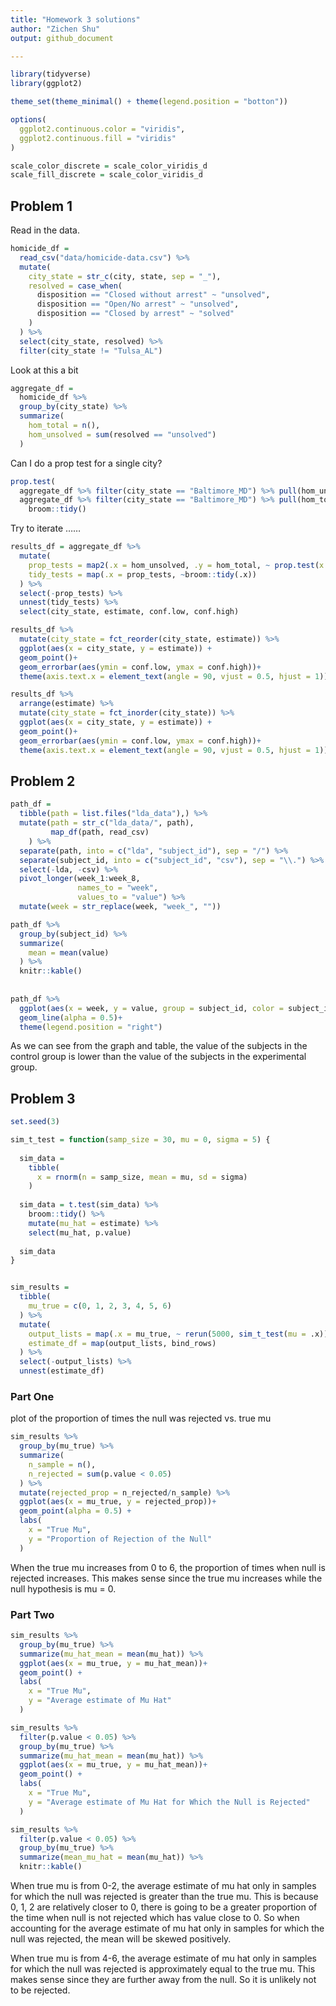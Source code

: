 ```yaml
---
title: "Homework 3 solutions"
author: "Zichen Shu"
output: github_document

---
```


```r
library(tidyverse)
library(ggplot2)

theme_set(theme_minimal() + theme(legend.position = "botton"))

options(
  ggplot2.continuous.color = "viridis",
  ggplot2.continuous.fill = "viridis"
)

scale_color_discrete = scale_color_viridis_d
scale_fill_discrete = scale_color_viridis_d

```

## Problem 1

Read in the data.

```r
homicide_df = 
  read_csv("data/homicide-data.csv") %>% 
  mutate(
    city_state = str_c(city, state, sep = "_"),
    resolved = case_when(
      disposition == "Closed without arrest" ~ "unsolved",
      disposition == "Open/No arrest" ~ "unsolved",
      disposition == "Closed by arrest" ~ "solved"
    )
  ) %>% 
  select(city_state, resolved) %>% 
  filter(city_state != "Tulsa_AL")
```

Look at this a bit

```r
aggregate_df = 
  homicide_df %>% 
  group_by(city_state) %>% 
  summarize(
    hom_total = n(),
    hom_unsolved = sum(resolved == "unsolved")
  )
```

Can I do a prop test for a single city?

```r
prop.test(
  aggregate_df %>% filter(city_state == "Baltimore_MD") %>% pull(hom_unsolved), 
  aggregate_df %>% filter(city_state == "Baltimore_MD") %>% pull(hom_total))  %>% 
    broom::tidy()

```

Try to iterate ......

```r
results_df = aggregate_df %>% 
  mutate(
    prop_tests = map2(.x = hom_unsolved, .y = hom_total, ~ prop.test(x = .x, n = .y)),
    tidy_tests = map(.x = prop_tests, ~broom::tidy(.x))
  ) %>% 
  select(-prop_tests) %>% 
  unnest(tidy_tests) %>% 
  select(city_state, estimate, conf.low, conf.high)
```

```r
results_df %>% 
  mutate(city_state = fct_reorder(city_state, estimate)) %>% 
  ggplot(aes(x = city_state, y = estimate)) +
  geom_point()+
  geom_errorbar(aes(ymin = conf.low, ymax = conf.high))+
  theme(axis.text.x = element_text(angle = 90, vjust = 0.5, hjust = 1))

results_df %>% 
  arrange(estimate) %>%
  mutate(city_state = fct_inorder(city_state)) %>% 
  ggplot(aes(x = city_state, y = estimate)) +
  geom_point()+
  geom_errorbar(aes(ymin = conf.low, ymax = conf.high))+
  theme(axis.text.x = element_text(angle = 90, vjust = 0.5, hjust = 1)) 

```

## Problem 2

```r
path_df = 
  tibble(path = list.files("lda_data"),) %>% 
  mutate(path = str_c("lda_data/", path),
         map_df(path, read_csv)
    ) %>% 
  separate(path, into = c("lda", "subject_id"), sep = "/") %>% 
  separate(subject_id, into = c("subject_id", "csv"), sep = "\\.") %>% 
  select(-lda, -csv) %>% 
  pivot_longer(week_1:week_8, 
               names_to = "week",
               values_to = "value") %>% 
  mutate(week = str_replace(week, "week_", ""))
```


```r
path_df %>% 
  group_by(subject_id) %>% 
  summarize(
    mean = mean(value)
  ) %>% 
  knitr::kable()
  
  
path_df %>% 
  ggplot(aes(x = week, y = value, group = subject_id, color = subject_id))+
  geom_line(alpha = 0.5)+
  theme(legend.position = "right")
```

As we can see from the graph and table, the value of the subjects in the control group is lower than the value of the subjects in the experimental group.

## Problem 3

```r
set.seed(3)

sim_t_test = function(samp_size = 30, mu = 0, sigma = 5) {
  
  sim_data = 
    tibble(
      x = rnorm(n = samp_size, mean = mu, sd = sigma)
    )
  
  sim_data = t.test(sim_data) %>%
    broom::tidy() %>%
    mutate(mu_hat = estimate) %>% 
    select(mu_hat, p.value)
  
  sim_data
}


sim_results = 
  tibble(
    mu_true = c(0, 1, 2, 3, 4, 5, 6)
  ) %>%
  mutate(
    output_lists = map(.x = mu_true, ~ rerun(5000, sim_t_test(mu = .x))),
    estimate_df = map(output_lists, bind_rows)
  ) %>% 
  select(-output_lists) %>% 
  unnest(estimate_df)
```

### Part One

plot of the proportion of times the null was rejected vs. true mu
```r
sim_results %>% 
  group_by(mu_true) %>% 
  summarize(
    n_sample = n(),
    n_rejected = sum(p.value < 0.05)
  ) %>% 
  mutate(rejected_prop = n_rejected/n_sample) %>% 
  ggplot(aes(x = mu_true, y = rejected_prop))+
  geom_point(alpha = 0.5) +
  labs(
    x = "True Mu",
    y = "Proportion of Rejection of the Null"
  )
```

When the true mu increases from 0 to 6, the proportion of times when null is rejected increases. This makes sense since the true mu increases while the null hypothesis is mu = 0.

### Part Two

```r
sim_results %>% 
  group_by(mu_true) %>% 
  summarize(mu_hat_mean = mean(mu_hat)) %>% 
  ggplot(aes(x = mu_true, y = mu_hat_mean))+
  geom_point() +
  labs(
    x = "True Mu",
    y = "Average estimate of Mu Hat"
  )

sim_results %>% 
  filter(p.value < 0.05) %>% 
  group_by(mu_true) %>% 
  summarize(mu_hat_mean = mean(mu_hat)) %>% 
  ggplot(aes(x = mu_true, y = mu_hat_mean))+
  geom_point() +
  labs(
    x = "True Mu",
    y = "Average estimate of Mu Hat for Which the Null is Rejected"
  )

sim_results %>% 
  filter(p.value < 0.05) %>%
  group_by(mu_true) %>% 
  summarize(mean_mu_hat = mean(mu_hat)) %>% 
  knitr::kable()
```

When true mu is from 0-2, the average estimate of mu hat only in samples for which the null was rejected is greater than the true mu. This is because 0, 1, 2 are relatively closer to 0, there is going to be a greater proportion of the time when null is not rejected which has value close to 0. So when accounting for the average estimate of mu hat only in samples for which the null was rejected, the mean will be skewed positively.

When true mu is from 4-6, the average estimate of mu hat only in samples for which the null was rejected is approximately equal to the true mu. This makes sense since they are further away from the null. So it is unlikely not to be rejected.















